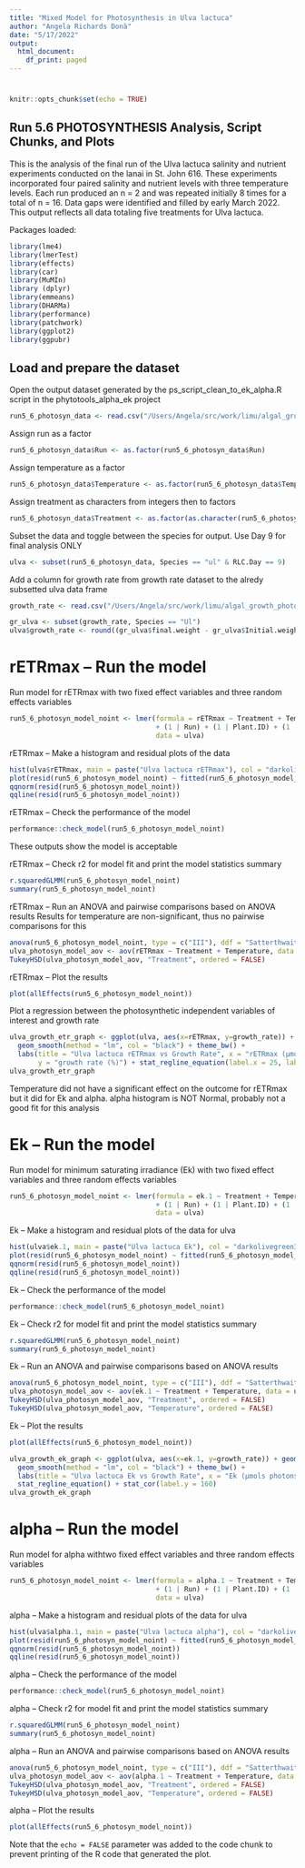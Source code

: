 ```yaml
---
title: "Mixed Model for Photosynthesis in Ulva lactuca"
author: "Angela Richards Donà"
date: "5/17/2022"
output:
  html_document:
    df_print: paged
---
```

# 
```r
knitr::opts_chunk$set(echo = TRUE)
```

## Run 5.6 PHOTOSYNTHESIS Analysis, Script Chunks, and Plots

This is the analysis of the final run of the Ulva lactuca salinity and nutrient experiments 
conducted on the lanai in St. John 616. These experiments incorporated four paired salinity
and nutrient levels with three temperature levels. Each run produced an n = 2 and was repeated
initially 8 times for a total of n = 16.
Data gaps were identified and filled by early March 2022. 
This output reflects all data totaling five treatments for Ulva lactuca.

Packages loaded:

```r
library(lme4)
library(lmerTest)
library(effects)
library(car)
library(MuMIn)
library (dplyr)
library(emmeans)
library(DHARMa)
library(performance)
library(patchwork)
library(ggplot2)
library(ggpubr)
```

## Load and prepare the dataset
Open the output dataset generated by the ps_script_clean_to_ek_alpha.R script in
the phytotools_alpha_ek project

```r
run5_6_photosyn_data <- read.csv("/Users/Angela/src/work/limu/algal_growth_photosynthesis/data_input/run5-6_ek_alpha.csv")
```

Assign run as a factor
```r
run5_6_photosyn_data$Run <- as.factor(run5_6_photosyn_data$Run)
```

Assign temperature as a factor
```r
run5_6_photosyn_data$Temperature <- as.factor(run5_6_photosyn_data$Temp...C.)
```

Assign treatment as characters from integers then to factors
```r
run5_6_photosyn_data$Treatment <- as.factor(as.character(run5_6_photosyn_data$Treatment))
```

Subset the data and toggle between the species for output. Use Day 9 for final analysis ONLY
```r
ulva <- subset(run5_6_photosyn_data, Species == "ul" & RLC.Day == 9)
```

Add a column for growth rate from growth rate dataset to the alredy subsetted ulva data frame
```r
growth_rate <- read.csv("/Users/Angela/src/work/limu/algal_growth_photosynthesis/data_input/run5-6_growth_all_042922.csv")
```
```r
gr_ulva <- subset(growth_rate, Species == "Ul")
ulva$growth_rate <- round((gr_ulva$final.weight - gr_ulva$Initial.weight) / gr_ulva$Initial.weight * 100, digits = 2)
```

# rETRmax -- Run the model
Run model for rETRmax with two fixed effect variables and three random effects variables

```r
run5_6_photosyn_model_noint <- lmer(formula = rETRmax ~ Treatment + Temperature 
                                    + (1 | Run) + (1 | Plant.ID) + (1 | RLC.Order), 
                                    data = ulva)
```

rETRmax -- Make a histogram and residual plots of the data

```r
hist(ulva$rETRmax, main = paste("Ulva lactuca rETRmax"), col = "darkolivegreen2", labels = TRUE)
plot(resid(run5_6_photosyn_model_noint) ~ fitted(run5_6_photosyn_model_noint))
qqnorm(resid(run5_6_photosyn_model_noint))
qqline(resid(run5_6_photosyn_model_noint))
```

rETRmax -- Check the performance of the model
```r
performance::check_model(run5_6_photosyn_model_noint)
```

These outputs show the model is acceptable

rETRmax -- Check r2 for model fit and print the model statistics summary
```r
r.squaredGLMM(run5_6_photosyn_model_noint)
summary(run5_6_photosyn_model_noint)
```

rETRmax -- Run an ANOVA and pairwise comparisons based on ANOVA results
Results for temperature are non-significant, thus no pairwise comparisons for this
```r
anova(run5_6_photosyn_model_noint, type = c("III"), ddf = "Satterthwaite")
ulva_photosyn_model_aov <- aov(rETRmax ~ Treatment + Temperature, data = ulva)
TukeyHSD(ulva_photosyn_model_aov, "Treatment", ordered = FALSE)

```

rETRmax -- Plot the results
```r
plot(allEffects(run5_6_photosyn_model_noint))
```

Plot a regression between the photosynthetic independent variables of interest and growth rate
```r
ulva_growth_etr_graph <- ggplot(ulva, aes(x=rETRmax, y=growth_rate)) + geom_point() + 
  geom_smooth(method = "lm", col = "black") + theme_bw() + 
  labs(title = "Ulva lactuca rETRmax vs Growth Rate", x = "rETRmax (μmols electrons m-2 s-1)", 
       y = "growth rate (%)") + stat_regline_equation(label.x = 25, label.y = 165) + stat_cor()
ulva_growth_etr_graph
```

Temperature did not have a significant effect on the outcome for rETRmax but it did
for Ek and alpha. alpha histogram is NOT Normal, probably not a good fit for this analysis

# Ek -- Run the model

Run model for minimum saturating irradiance (Ek) with two fixed effect variables
and three random effects variables

```r
run5_6_photosyn_model_noint <- lmer(formula = ek.1 ~ Treatment + Temperature 
                                    + (1 | Run) + (1 | Plant.ID) + (1 | RLC.Order), 
                                    data = ulva)
```

Ek -- Make a histogram and residual plots of the data for ulva
```r
hist(ulva$ek.1, main = paste("Ulva lactuca Ek"), col = "darkolivegreen3", labels = TRUE)
plot(resid(run5_6_photosyn_model_noint) ~ fitted(run5_6_photosyn_model_noint))
qqnorm(resid(run5_6_photosyn_model_noint))
qqline(resid(run5_6_photosyn_model_noint))
```

Ek -- Check the performance of the model
```r
performance::check_model(run5_6_photosyn_model_noint)
```

Ek -- Check r2 for model fit and print the model statistics summary
```r
r.squaredGLMM(run5_6_photosyn_model_noint)
summary(run5_6_photosyn_model_noint)
```

Ek -- Run an ANOVA and pairwise comparisons based on ANOVA results
```r
anova(run5_6_photosyn_model_noint, type = c("III"), ddf = "Satterthwaite")
ulva_photosyn_model_aov <- aov(ek.1 ~ Treatment + Temperature, data = ulva)
TukeyHSD(ulva_photosyn_model_aov, "Treatment", ordered = FALSE)
TukeyHSD(ulva_photosyn_model_aov, "Temperature", ordered = FALSE)
```

Ek -- Plot the results
```r
plot(allEffects(run5_6_photosyn_model_noint))
```

```r
ulva_growth_ek_graph <- ggplot(ulva, aes(x=ek.1, y=growth_rate)) + geom_point() + 
  geom_smooth(method = "lm", col = "black") + theme_bw() + 
  labs(title = "Ulva lactuca Ek vs Growth Rate", x = "Ek (μmols photons m-2 s-1)", y = "growth rate (%)") + 
  stat_regline_equation() + stat_cor(label.y = 160)
ulva_growth_ek_graph
```

# alpha -- Run the model

Run model for alpha withtwo fixed effect variables and three random effects variables

```r
run5_6_photosyn_model_noint <- lmer(formula = alpha.1 ~ Treatment + Temperature 
                                    + (1 | Run) + (1 | Plant.ID) + (1 | RLC.Order), 
                                    data = ulva)
```

alpha -- Make a histogram and residual plots of the data for ulva
```r
hist(ulva$alpha.1, main = paste("Ulva lactuca alpha"), col = "darkolivegreen4", labels = TRUE)
plot(resid(run5_6_photosyn_model_noint) ~ fitted(run5_6_photosyn_model_noint))
qqnorm(resid(run5_6_photosyn_model_noint))
qqline(resid(run5_6_photosyn_model_noint))
```

alpha -- Check the performance of the model
```r
performance::check_model(run5_6_photosyn_model_noint)
```

alpha -- Check r2 for model fit and print the model statistics summary
```r
r.squaredGLMM(run5_6_photosyn_model_noint)
summary(run5_6_photosyn_model_noint)
```

alpha -- Run an ANOVA and pairwise comparisons based on ANOVA results
```r
anova(run5_6_photosyn_model_noint, type = c("III"), ddf = "Satterthwaite")
ulva_photosyn_model_aov <- aov(alpha.1 ~ Treatment + Temperature, data = ulva)
TukeyHSD(ulva_photosyn_model_aov, "Treatment", ordered = FALSE)
TukeyHSD(ulva_photosyn_model_aov, "Temperature", ordered = FALSE)
```

alpha -- Plot the results
```r
plot(allEffects(run5_6_photosyn_model_noint))
```


Note that the `echo = FALSE` parameter was added to the code chunk to prevent printing of the R code that generated the plot.
